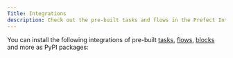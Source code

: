 ```yaml
---
Title: Integrations
description: Check out the pre-built tasks and flows in the Prefect Integrations library.
---
```


You can install the following integrations of pre-built [tasks](/3.0rc/concepts/tasks/), [flows](/3.0rc/concepts/flows/), [blocks](/3.0rc/concepts/blocks/) and more as PyPI packages:

